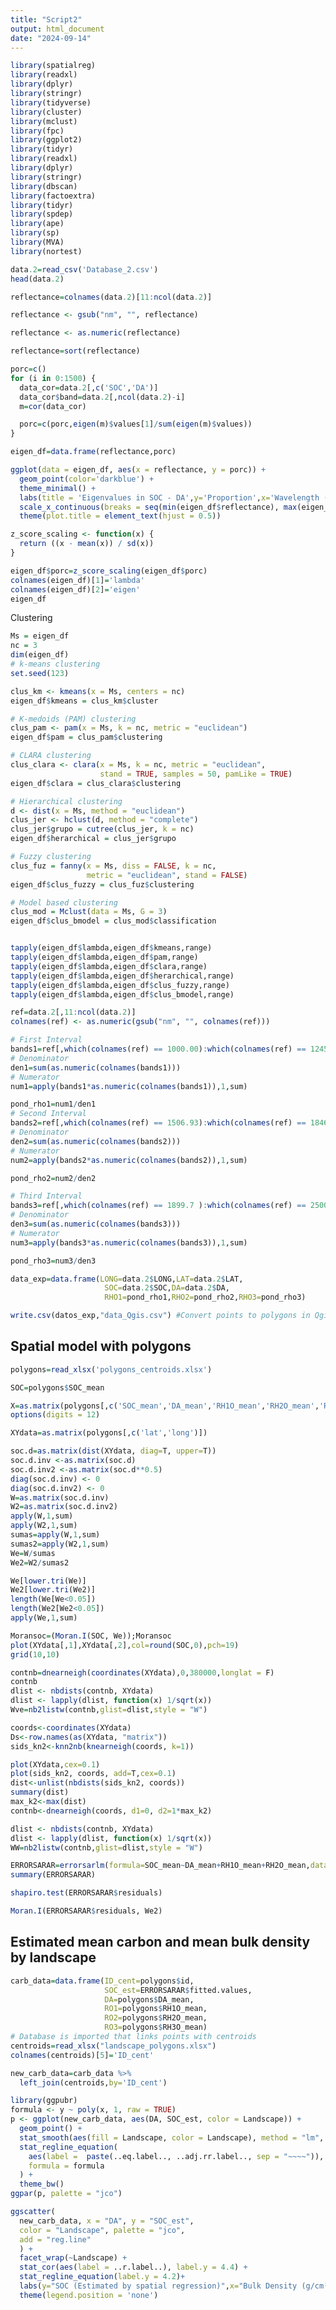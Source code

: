 ```yaml
---
title: "Script2"
output: html_document
date: "2024-09-14"
---
```

```r
library(spatialreg)
library(readxl)
library(dplyr)
library(stringr)
library(tidyverse)
library(cluster)
library(mclust)
library(fpc)
library(ggplot2)
library(tidyr)
library(readxl)
library(dplyr)
library(stringr)
library(dbscan)
library(factoextra)
library(tidyr)
library(spdep)
library(ape)
library(sp)
library(MVA)
library(nortest)
```

```r
data.2=read_csv('Database_2.csv')
head(data.2)
```
```r
reflectance=colnames(data.2)[11:ncol(data.2)]

reflectance <- gsub("nm", "", reflectance)

reflectance <- as.numeric(reflectance)

reflectance=sort(reflectance)
```
```r
porc=c()
for (i in 0:1500) {
  data_cor=data.2[,c('SOC','DA')]
  data_cor$band=data.2[,ncol(data.2)-i]
  m=cor(data_cor)

  porc=c(porc,eigen(m)$values[1]/sum(eigen(m)$values))
}

eigen_df=data.frame(reflectance,porc)

ggplot(data = eigen_df, aes(x = reflectance, y = porc)) +
  geom_point(color='darkblue') +
  theme_minimal() +
  labs(title = 'Eigenvalues in SOC - DA',y='Proportion',x='Wavelength (nm)')+
  scale_x_continuous(breaks = seq(min(eigen_df$reflectance), max(eigen_df$reflectance), by = 100))+
  theme(plot.title = element_text(hjust = 0.5))
```
```r
z_score_scaling <- function(x) {
  return ((x - mean(x)) / sd(x))
}

eigen_df$porc=z_score_scaling(eigen_df$porc)
colnames(eigen_df)[1]='lambda'
colnames(eigen_df)[2]='eigen'
eigen_df
```
Clustering
```r
Ms = eigen_df
nc = 3
dim(eigen_df)
# k-means clustering
set.seed(123)

clus_km <- kmeans(x = Ms, centers = nc)
eigen_df$kmeans = clus_km$cluster

# K-medoids (PAM) clustering
clus_pam <- pam(x = Ms, k = nc, metric = "euclidean")
eigen_df$pam = clus_pam$clustering

# CLARA clustering
clus_clara <- clara(x = Ms, k = nc, metric = "euclidean",
                    stand = TRUE, samples = 50, pamLike = TRUE)
eigen_df$clara = clus_clara$clustering

# Hierarchical clustering
d <- dist(x = Ms, method = "euclidean")
clus_jer <- hclust(d, method = "complete")
clus_jer$grupo = cutree(clus_jer, k = nc)
eigen_df$herarchical = clus_jer$grupo

# Fuzzy clustering
clus_fuz = fanny(x = Ms, diss = FALSE, k = nc,
                 metric = "euclidean", stand = FALSE)
eigen_df$clus_fuzzy = clus_fuz$clustering

# Model based clustering
clus_mod = Mclust(data = Ms, G = 3)
eigen_df$clus_bmodel = clus_mod$classification


tapply(eigen_df$lambda,eigen_df$kmeans,range)
tapply(eigen_df$lambda,eigen_df$pam,range)
tapply(eigen_df$lambda,eigen_df$clara,range)
tapply(eigen_df$lambda,eigen_df$herarchical,range)
tapply(eigen_df$lambda,eigen_df$clus_fuzzy,range)
tapply(eigen_df$lambda,eigen_df$clus_bmodel,range)
```
```r
ref=data.2[,11:ncol(data.2)]
colnames(ref) <- as.numeric(gsub("nm", "", colnames(ref)))

# First Interval
bands1=ref[,which(colnames(ref) == 1000.00):which(colnames(ref) == 1245.02)]
# Denominator
den1=sum(as.numeric(colnames(bands1)))
# Numerator
num1=apply(bands1*as.numeric(colnames(bands1)),1,sum)

pond_rho1=num1/den1
# Second Interval
bands2=ref[,which(colnames(ref) == 1506.93):which(colnames(ref) == 1846.38)]
# Denominator
den2=sum(as.numeric(colnames(bands2)))
# Numerator
num2=apply(bands2*as.numeric(colnames(bands2)),1,sum)

pond_rho2=num2/den2

# Third Interval
bands3=ref[,which(colnames(ref) == 1899.7 ):which(colnames(ref) == 2500.00)]
# Denominator
den3=sum(as.numeric(colnames(bands3)))
# Numerator
num3=apply(bands3*as.numeric(colnames(bands3)),1,sum)

pond_rho3=num3/den3
```

```r
data_exp=data.frame(LONG=data.2$LONG,LAT=data.2$LAT,
                     SOC=data.2$SOC,DA=data.2$DA,
                     RHO1=pond_rho1,RHO2=pond_rho2,RHO3=pond_rho3)

write.csv(datos_exp,"data_Qgis.csv") #Convert points to polygons in Qgis
```
## Spatial model with polygons
```r
polygons=read_xlsx('polygons_centroids.xlsx')
```
```r
SOC=polygons$SOC_mean

X=as.matrix(polygons[,c('SOC_mean','DA_mean','RH1O_mean','RH2O_mean','RH3O_mean')])
options(digits = 12)

XYdata=as.matrix(polygons[,c('lat','long')])
```
```r
soc.d=as.matrix(dist(XYdata, diag=T, upper=T))
soc.d.inv <-as.matrix(soc.d)
soc.d.inv2 <-as.matrix(soc.d**0.5)
diag(soc.d.inv) <- 0
diag(soc.d.inv2) <- 0
W=as.matrix(soc.d.inv)
W2=as.matrix(soc.d.inv2)
apply(W,1,sum)
apply(W2,1,sum)
sumas=apply(W,1,sum)
sumas2=apply(W2,1,sum)
We=W/sumas
We2=W2/sumas2
```
```r
We[lower.tri(We)]
We2[lower.tri(We2)]
length(We[We<0.05])
length(We2[We2<0.05])
apply(We,1,sum)
```
```r
Moransoc=(Moran.I(SOC, We));Moransoc 
plot(XYdata[,1],XYdata[,2],col=round(SOC,0),pch=19)
grid(10,10)
```
```r
contnb=dnearneigh(coordinates(XYdata),0,380000,longlat = F)
contnb
dlist <- nbdists(contnb, XYdata)
dlist <- lapply(dlist, function(x) 1/sqrt(x))
Wve=nb2listw(contnb,glist=dlist,style = "W")

coords<-coordinates(XYdata)
Ds<-row.names(as(XYdata, "matrix"))
sids_kn2<-knn2nb(knearneigh(coords, k=1))

plot(XYdata,cex=0.1)
plot(sids_kn2, coords, add=T,cex=0.1)
dist<-unlist(nbdists(sids_kn2, coords))
summary(dist)
max_k2<-max(dist)
contnb<-dnearneigh(coords, d1=0, d2=1*max_k2)

dlist <- nbdists(contnb, XYdata)
dlist <- lapply(dlist, function(x) 1/sqrt(x))
WW=nb2listw(contnb,glist=dlist,style = "W")
```

```r
ERRORSARAR=errorsarlm(formula=SOC_mean~DA_mean+RH1O_mean+RH2O_mean,data=polygons,listw=WW)
summary(ERRORSARAR)
```
```r
shapiro.test(ERRORSARAR$residuals)
```
```r
Moran.I(ERRORSARAR$residuals, We2)
```
## Estimated mean carbon and mean bulk density by landscape
```r
carb_data=data.frame(ID_cent=polygons$id,
                     SOC_est=ERRORSARAR$fitted.values,
                     DA=polygons$DA_mean,
                     RO1=polygons$RH1O_mean,
                     RO2=polygons$RH2O_mean,
                     RO3=polygons$RH3O_mean)
# Database is imported that links points with centroids
centroids=read_xlsx("landscape_polygons.xlsx")
colnames(centroids)[5]='ID_cent'

new_carb_data=carb_data %>% 
  left_join(centroids,by='ID_cent') 
```
```r
library(ggpubr)
formula <- y ~ poly(x, 1, raw = TRUE)
p <- ggplot(new_carb_data, aes(DA, SOC_est, color = Landscape)) +
  geom_point() +
  stat_smooth(aes(fill = Landscape, color = Landscape), method = "lm", formula = formula) +
  stat_regline_equation(
    aes(label =  paste(..eq.label.., ..adj.rr.label.., sep = "~~~~")),
    formula = formula
  ) +
  theme_bw()
ggpar(p, palette = "jco")

ggscatter(
  new_carb_data, x = "DA", y = "SOC_est",
  color = "Landscape", palette = "jco",
  add = "reg.line"
  ) +
  facet_wrap(~Landscape) +
  stat_cor(aes(label = ..r.label..), label.y = 4.4) +
  stat_regline_equation(label.y = 4.2)+
  labs(y="SOC (Estimated by spatial regression)",x="Bulk Density (g/cm³)")
  theme(legend.position = 'none')
```


